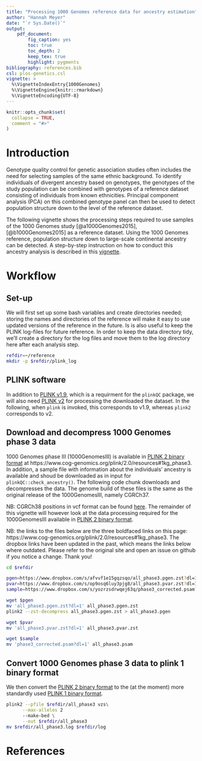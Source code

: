```yaml
---
title: "Processing 1000 Genomes reference data for ancestry estimation"
author: "Hannah Meyer"
date: "`r Sys.Date()`"
output:
    pdf_document:
        fig_caption: yes
        toc: true
        toc_depth: 2
        keep_tex: true
        highlight: pygments
bibliography: references.bib
csl: plos-genetics.csl
vignette: >
  %\VignetteIndexEntry{1000Genomes}
  %\VignetteEngine{knitr::rmarkdown}
  %\VignetteEncoding{UTF-8}
---
```


```r
knitr::opts_chunk$set(
  collapse = TRUE,
  comment = "#>"
)
```
# Introduction
Genotype quality control for genetic association studies often includes the need
for selecting samples of the same ethnic background.
To identify individuals of divergent ancestry based on genotypes, the genotypes
of the study population can be combined with genotypes of a reference dataset
consisting of individuals from known ethnicities. 
Principal component analysis (PCA) on this combined genotype panel can then be
used to detect population structure down to the level of the reference dataset.

The following vignette shows the processing steps required to use samples of the
1000 Genomes study [@a1000Genomes2015],[@b1000Genomes2015] as a reference
dataset. Using the 1000 Genomes reference, population structure down to
large-scale continental ancestry can be detected. A step-by-step instruction on
how to conduct this ancestry analysis is described in this [vignette](https://meyer-lab-cshl.github.io/plinkQC/articles/AncestryCheck.html).


# Workflow
## Set-up
We will first set up some bash variables and create directories needed; storing
the names and directories of the reference will make it easy to use 
updated versions of the reference in the future. 
Is is also useful to keep the PLINK log-files for future reference. In order to
keep the data directory tidy, we'll create a directory for the log files and
move them to the log directory here after each analysis step.

```bash
refdir=~/reference
mkdir -p $refdir/plink_log
```

## PLINK software
In addition to [PLINK v1.9](https://www.cog-genomics.org/plink/1.9/), which is a
requirment for the `plinkQC` package, we will also need
[PLINK v2](https://www.cog-genomics.org/plink/2.0/) for processing the
downloaded the dataset. In the following, when `plink` is invoked, this
corresponds to v1.9, whereas `plink2` corresponds to v2.

## Download and decompress 1000 Genomes phase 3 data
1000 Genomes phase III (1000GenomesIII) is available in
[PLINK 2 binary format](https://www.cog-genomics.org/plink/2.0/input#pgen) at https://www.cog-genomics.org/plink/2.0/resources#1kg_phase3.
In addition, a sample file with information about the individuals' ancestry
is available and shoud be downloaded as in input for `plinkQC::check_ancestry()`.
The following code chunk downloads and decompresses the data.
The genome build of
these files is the same as the original release of the 1000GenomesIII, namely
CGRCh37. 

NB: CGRCh38 positions in vcf format can be found [here](http://ftp.1000genomes.ebi.ac.uk/vol1/ftp/release/20130502/supporting/GRCh38_positions/).
The remainder of this vignette will however look at the data processing required
for the 1000GenomesIII available in
[PLINK 2 binary format](https://www.cog-genomics.org/plink/2.0/input#pgen).

NB: the links to the files below are the three boldfaced links on this page:
https://www.cog-genomics.org/plink/2.0/resources#1kg_phase3. The dropbox links
have been updated in the past, which means the links below where outdated.
Please refer to the original site and open an issue on github if you notice
a change. Thank you!
```bash
cd $refdir

pgen=https://www.dropbox.com/s/afvvf1e15gqzsqo/all_phase3.pgen.zst?dl=1
pvar=https://www.dropbox.com/s/op9osq6luy3pjg8/all_phase3.pvar.zst?dl=1
sample=https://www.dropbox.com/s/yozrzsdrwqej63q/phase3_corrected.psam?dl=1

wget $pgen
mv 'all_phase3.pgen.zst?dl=1' all_phase3.pgen.zst
plink2 --zst-decompress all_phase3.pgen.zst > all_phase3.pgen

wget $pvar
mv 'all_phase3.pvar.zst?dl=1' all_phase3.pvar.zst

wget $sample
mv 'phase3_corrected.psam?dl=1' all_phase3.psam
```

## Convert 1000 Genomes phase 3 data to plink 1 binary format
We then convert the
[PLINK 2 binary format](https://www.cog-genomics.org/plink/2.0/input#pgen) to the
(at the moment) more standardly used
[PLINK 1 binary format](https://www.cog-genomics.org/plink/1.9/inputbped).
```bash
plink2 --pfile $refdir/all_phase3 vzs\
      --max-alleles 2
      --make-bed \
      --out $refdir/all_phase3
mv $refdir/all_phase3.log $refdir/log
```

# References
